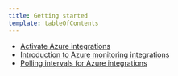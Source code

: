 ```yaml
---
title: Getting started
template: tableOfContents
---
```


* [Activate Azure integrations](/docs/integrations/microsoft-azure-integrations/getting-started/activate-azure-integrations)
* [Introduction to Azure monitoring integrations](/docs/integrations/microsoft-azure-integrations/getting-started/introduction-azure-monitoring-integrations)
* [Polling intervals for Azure integrations](/docs/integrations/microsoft-azure-integrations/getting-started/polling-intervals-azure-integrations)
